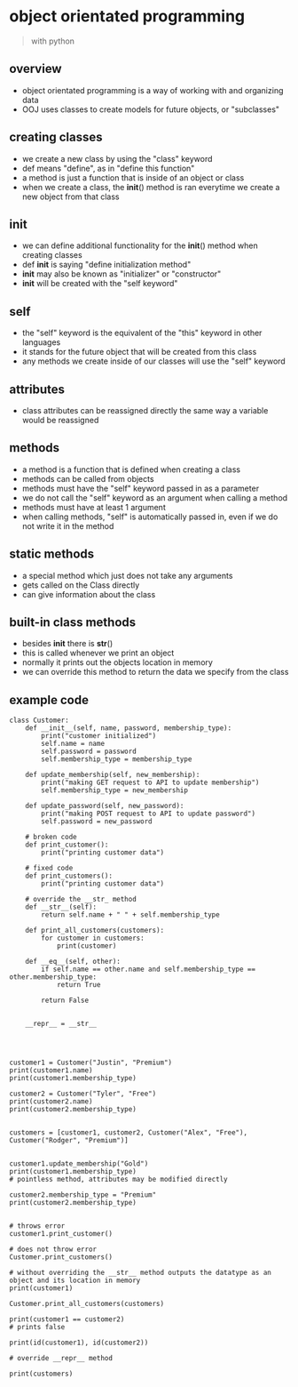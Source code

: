 # object orientated programming 
> with python 

## overview
- object orientated programming is a way of working with and organizing data
- OOJ uses classes to create models for future objects, or "subclasses"


## creating classes
- we create a new class by using the "class" keyword
- def means "define", as in "define this function"
- a method is just a function that is inside of an object or class
- when we create a class, the __init__() method is ran everytime we create a new object from that class

## init 
- we can define additional functionality for the __init__() method when creating classes
- def __init__ is saying "define initialization method"
- __init__ may also be known as "initializer" or "constructor"
- __init__ will be created with the "self keyword"


## self
- the "self" keyword is the equivalent of the "this" keyword in other languages
- it stands for the future object that will be created from this class
- any methods we create inside of our classes will use the "self" keyword

## attributes
- class attributes can be reassigned directly the same way a variable would be reassigned

## methods
- a method is a function that is defined when creating a class 
- methods can be called from objects 
- methods must have the "self" keyword passed in as a parameter
- we do not call the "self" keyword as an argument when calling a method
- methods must have at least 1 argument
- when calling methods, "self" is automatically passed in, even if we do not write it in the method

## static methods
- a special method which just does not take any arguments
- gets called on the Class directly
- can give information about the class

## built-in class methods

- besides __init__ there is __str__()
- this is called whenever we print an object
- normally it prints out the objects location in memory 
- we can override this method to return the data we specify from the class


## example code
```
class Customer: 
    def __init__(self, name, password, membership_type):
        print("customer initialized")
        self.name = name
        self.password = password
        self.membership_type = membership_type

    def update_membership(self, new_membership):
        print("making GET request to API to update membership")
        self.membership_type = new_membership

    def update_password(self, new_password):
        print("making POST request to API to update password")
        self.password = new_password

    # broken code
    def print_customer():
        print("printing customer data")

    # fixed code
    def print_customers():
        print("printing customer data")

    # override the __str_ method
    def __str__(self):
        return self.name + " " + self.membership_type

    def print_all_customers(customers):
        for customer in customers:
            print(customer)

    def __eq__(self, other):
        if self.name == other.name and self.membership_type == other.membership_type:
            return True

        return False

    
    __repr__ = __str__




customer1 = Customer("Justin", "Premium")
print(customer1.name)
print(customer1.membership_type)

customer2 = Customer("Tyler", "Free")
print(customer2.name)
print(customer2.membership_type)


customers = [customer1, customer2, Customer("Alex", "Free"), Customer("Rodger", "Premium")]  


customer1.update_membership("Gold")
print(customer1.membership_type)
# pointless method, attributes may be modified directly

customer2.membership_type = "Premium"
print(customer2.membership_type)


# throws error
customer1.print_customer()

# does not throw error 
Customer.print_customers()

# without overriding the __str__ method outputs the datatype as an object and its location in memory 
print(customer1)

Customer.print_all_customers(customers)

print(customer1 == customer2)
# prints false

print(id(customer1), id(customer2))

# override __repr__ method 

print(customers)

```
